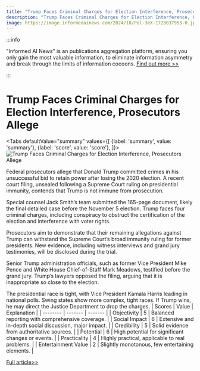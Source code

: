 ```yaml
---
title: "Trump Faces Criminal Charges for Election Interference, Prosecutors Allege"
description: "Trump Faces Criminal Charges for Election Interference, Prosecutors Allege"
image: https://image.informedainews.com/2024/10/Pol-3eX-1728037953-0.jpg
---
```



:::info

"Informed AI News" is an publications aggregation platform, ensuring you only gain the most valuable information, to eliminate information asymmetry and break through the limits of information cocoons.  [Find out more >>](/)

:::

# Trump Faces Criminal Charges for Election Interference, Prosecutors Allege


<Tabs
	defaultValue="summary"
	values={[
	{label: 'summary', value: 'summary'},
	{label: 'score', value: 'score'},
]}>
<TabItem value="summary">
<img
  src="https://image.informedainews.com/2024/10/Pol-3eX-1728037953-0.jpg"
  alt="Trump Faces Criminal Charges for Election Interference, Prosecutors Allege"
/>



Federal prosecutors allege that Donald Trump committed crimes in his unsuccessful bid to retain power after losing the 2020 election. A recent court filing, unsealed following a Supreme Court ruling on presidential immunity, contends that Trump is not immune from prosecution.

Special counsel Jack Smith’s team submitted the 165-page document, likely the final detailed case before the November 5 election. Trump faces four criminal charges, including conspiracy to obstruct the certification of the election and interference with voter rights.

Prosecutors aim to demonstrate that their remaining allegations against Trump can withstand the Supreme Court’s broad immunity ruling for former presidents. New evidence, including witness interviews and grand jury testimonies, will be disclosed during the trial.

Senior Trump administration officials, such as former Vice President Mike Pence and White House Chief-of-Staff Mark Meadows, testified before the grand jury. Trump’s lawyers opposed the filing, arguing that it is inappropriate so close to the election.

The presidential race is tight, with Vice President Kamala Harris leading in national polls. Swing states show more complex, tight races. If Trump wins, he may direct the Justice Department to drop the charges.
</TabItem>
<TabItem value="score">
	| Scores     | Value   | Explanation |
	| -------- | ------- | ------- |
	| Objectivity  | 5    | Balanced reporting with comprehensive coverage.    |
	| Social Impact | 6     | Extensive and in-depth social discussion, major impact.    |
	| Credibility    | 5    | Solid evidence from authoritative sources.    |
	| Potential    | 6    | High potential for significant changes or events.    |
	| Practicality    | 4    | Highly practical, applicable to real problems.    |
	| Entertainment Value    | 2    | Slightly monotonous, few entertaining elements.    |
</TabItem>
</Tabs>

[Full article>>](https://www.theguardian.com/us-news/2024/oct/02/trump-crimes-2020-election-unsealed-filing)
